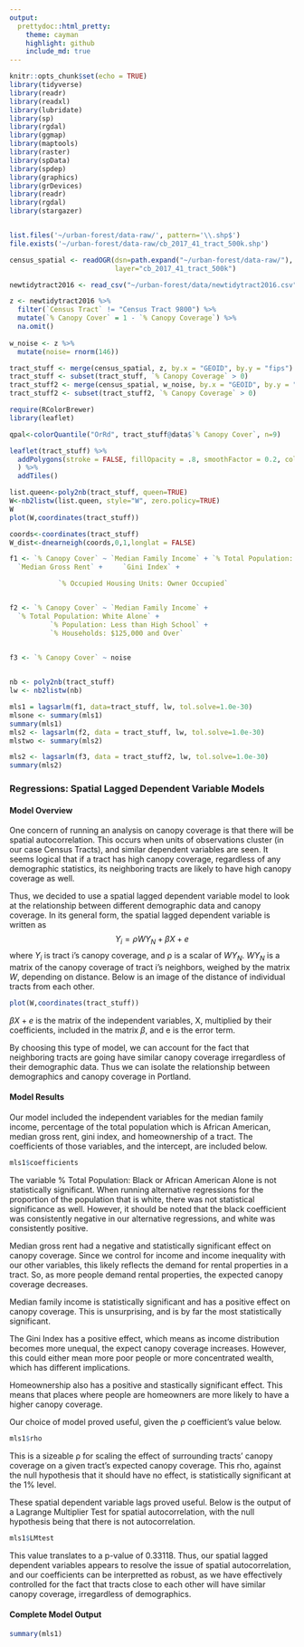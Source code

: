 ```yaml
---
output:
  prettydoc::html_pretty:
    theme: cayman
    highlight: github
    include_md: true
---
```


```r
knitr::opts_chunk$set(echo = TRUE)
library(tidyverse)
library(readr)
library(readxl)
library(lubridate)
library(sp)
library(rgdal)
library(ggmap)
library(maptools)
library(raster)
library(spData)
library(spdep)
library(graphics)
library(grDevices)
library(readr)
library(rgdal)
library(stargazer)


list.files('~/urban-forest/data-raw/', pattern='\\.shp$')
file.exists('~/urban-forest/data-raw/cb_2017_41_tract_500k.shp')

census_spatial <- readOGR(dsn=path.expand("~/urban-forest/data-raw/"), 
                          layer="cb_2017_41_tract_500k") 

newtidytract2016 <- read_csv("~/urban-forest/data/newtidytract2016.csv")

z <- newtidytract2016 %>%
  filter(`Census Tract` != "Census Tract 9800") %>%
  mutate(`% Canopy Cover` = 1 - `% Canopy Coverage`) %>%
  na.omit() 
  
w_noise <- z %>%
  mutate(noise= rnorm(146))

tract_stuff <- merge(census_spatial, z, by.x = "GEOID", by.y = "fips") 
tract_stuff <- subset(tract_stuff, `% Canopy Coverage` > 0)
tract_stuff2 <- merge(census_spatial, w_noise, by.x = "GEOID", by.y = "fips") 
tract_stuff2 <- subset(tract_stuff2, `% Canopy Coverage` > 0)

require(RColorBrewer)
library(leaflet)

qpal<-colorQuantile("OrRd", tract_stuff@data$`% Canopy Cover`, n=9) 

leaflet(tract_stuff) %>%
  addPolygons(stroke = FALSE, fillOpacity = .8, smoothFactor = 0.2, color = ~qpal(`% Canopy Cover`)
  ) %>%
  addTiles()

list.queen<-poly2nb(tract_stuff, queen=TRUE)
W<-nb2listw(list.queen, style="W", zero.policy=TRUE)
W
plot(W,coordinates(tract_stuff))

coords<-coordinates(tract_stuff)
W_dist<-dnearneigh(coords,0,1,longlat = FALSE)

f1 <- `% Canopy Cover` ~ `Median Family Income` + `% Total Population: Black or African American Alone`  +
  `Median Gross Rent` +     `Gini Index` +

            `% Occupied Housing Units: Owner Occupied`


f2 <- `% Canopy Cover` ~ `Median Family Income` +
  `% Total Population: White Alone` +
          `% Population: Less than High School` +
          `% Households: $125,000 and Over` 


f3 <- `% Canopy Cover` ~ noise
          

nb <- poly2nb(tract_stuff)
lw <- nb2listw(nb)

mls1 = lagsarlm(f1, data=tract_stuff, lw, tol.solve=1.0e-30)
mlsone <- summary(mls1)
summary(mls1)
mls2 <- lagsarlm(f2, data = tract_stuff, lw, tol.solve=1.0e-30)
mlstwo <- summary(mls2)

mls2 <- lagsarlm(f3, data = tract_stuff2, lw, tol.solve=1.0e-30)
summary(mls2)
```

### Regressions: Spatial Lagged Dependent Variable Models

#### Model Overview

  One concern of running an analysis on canopy coverage is that there will be spatial autocorrelation. This occurs when units of observations cluster (in our case Census Tracts), and similar dependent variables are seen. It seems logical that if a tract has high canopy coverage, regardless of any demographic statistics, its neighboring tracts are likely to have high canopy coverage as well. 
  
  Thus, we decided to use a spatial lagged dependent variable model to look at the relationship between different demographic data and canopy coverage. In its general form, the spatial lagged dependent variable is written as $$Y_i=ρWY_N+βX+e$$ where $Y_i$ is tract i's canopy coverage, and ρ is a scalar of $WY_N$.
  $WY_N$ is a matrix of the canopy coverage of tract i's neighbors, weighed by the matrix $W$, depending on distance. Below is an image of the distance of individual tracts from each other. 
```r
plot(W,coordinates(tract_stuff))
```
  
  $βX+e$ is the matrix of the independent variables, X, multiplied by their coefficients, included in the matrix $β$, and e is the error term. 
  
  By choosing this type of model, we can account for the fact that neighboring tracts are going have similar canopy coverage irregardless of their demographic data. Thus we can isolate the relationship between demographics and canopy coverage in Portland.

#### Model Results

  Our model included the independent variables for the median family income, percentage of the total population which is African American, median gross rent, gini index, and homeownership of a tract. The coefficients of those variables, and the intercept, are included below.
```r
mls1$coefficients
```
The variable % Total Population: Black or African American Alone is not statistically significant. When running alternative regressions for the proportion of the population that is white, there was not statistical significance as well. However, it should be noted that the black coefficient was consistently negative in our alternative regressions, and white was consistently positive. 

Median gross rent had a negative and statistically significant effect on canopy coverage. Since we control for income and income inequality with our other variables, this likely reflects the demand for rental properties in a tract. So, as more people demand rental properties, the expected canopy coverage decreases. 

Median family income is statistically significant and has a positive effect on canopy coverage. This is unsurprising, and is by far the most statistically significant.

The Gini Index has a positive effect, which means as income distribution becomes more unequal, the expect canopy coverage increases. However, this could either mean more poor people or more concentrated wealth, which has different implications.

Homeownership also has a positive and stastically significant effect. This means that places where people are homeowners are more likely to have a higher canopy coverage. 

  Our choice of model proved useful, given the ρ coefficient's value below.
```r
mls1$rho
```
This is a sizeable ρ for scaling the effect of surrounding tracts' canopy coverage on a given tract's expected canopy coverage. This rho, against the null hypothesis that it should have no effect, is statistically significant at the 1% level. 

  These spatial dependent variable lags proved useful. Below is the output of a Lagrange Multiplier Test for spatial autocorrelation, with the null hypothesis being that there is not autocorrelation.
```r
mls1$LMtest
```
This value translates to a p-value of 0.33118. Thus, our spatial lagged dependent variables appears to resolve the issue of spatial autocorrelation, and our coefficients can be interpretted as robust, as we have effectively controlled for the fact that tracts close to each other will have similar canopy coverage, irregardless of demographics.

#### Complete Model Output

```r
summary(mls1)
```